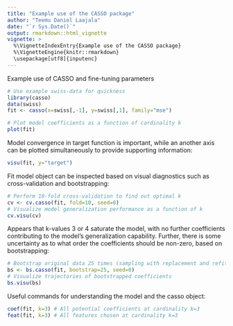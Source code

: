 ```yaml
---
title: "Example use of the CASSO package"
author: "Teemu Daniel Laajala"
date: "`r Sys.Date()`"
output: rmarkdown::html_vignette
vignette: >
  %\VignetteIndexEntry{Example use of the CASSO package}
  %\VignetteEngine{knitr::rmarkdown}
  \usepackage[utf8]{inputenc}
---
```


Example use of CASSO and fine-tuning parameters

```r

# Use example swiss-data for quickness
library(casso)
data(swiss)
fit <- casso(x=swiss[,-1], y=swiss[,1], family="mse")

# Plot model coefficients as a function of cardinality k
plot(fit) 

```

Model convergence in target function is important, while an another axis can be plotted simultaneously to provide supporting information:

```r

visu(fit, y="target")

```

Fit model object can be inspected based on visual diagnostics such as cross-validation and bootstrapping:

```r

# Perform 10-fold cross-validation to find out optimal k
cv <- cv.casso(fit, fold=10, seed=0)
# Visualize model generalization performance as a function of k
cv.visu(cv)

```

Appears that k-values 3 or 4 saturate the model, with no further coefficients contributing to the model's generalization capability. Further, there is some uncertainty as to what order the coefficients should be non-zero, based on bootstrapping:

```r

# Bootstrap original data 25 times (sampling with replacement and refitting)
bs <- bs.casso(fit, bootstrap=25, seed=0)
# Visualize trajectories of bootstrapped coefficients
bs.visu(bs)

```

Useful commands for understanding the model and the casso object:

```r

coef(fit, k=3) # All potential coefficients at cardinality k=3
feat(fit, k=3) # All features chosen at cardinality k=3

```
